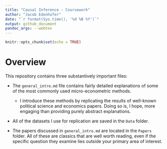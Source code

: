 ```yaml
---
title: "Causal Inference - Coursework"
author: "Jacob Edenhofer"
date: "`r format(Sys.time(), '%d %B %Y')`"
output: github_document
pandoc_args: --webtex
---
```


```r
knitr::opts_chunk$set(echo = TRUE)
```



# Overview 

This repository contains three substantively important files: 

+ The `general_intro.md` file contains fairly detailed explanations of some of the most commonly used micro-econometric methods. 
  - I introduce these methods by replicating the results of well-known political science and economics papers. Doing so is, I hope, more engaging than providing purely abstract explanations. 

+ All of the datasets I use for replication are saved in the `Data` folder.

+ The papers discussed in `general_intro.md` are located in the `Papers` folder. All of these are classics that are well worth reading, even if the specific question they examine lies outside your primary area of interest.


